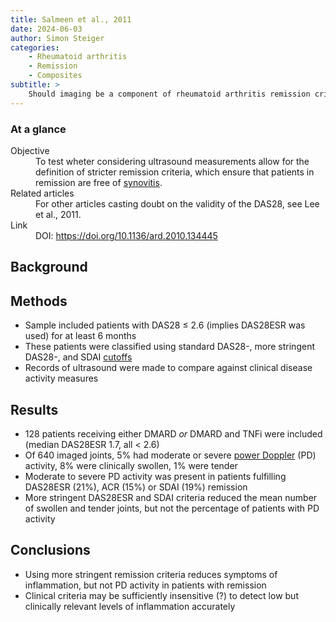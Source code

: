 ```yaml
---
title: Salmeen et al., 2011
date: 2024-06-03
author: Simon Steiger
categories:
    - Rheumatoid arthritis
    - Remission
    - Composites
subtitle: >
    Should imaging be a component of rheumatoid arthritis remission criteria? A comparison between traditional and modified composite remission scores and imaging assessments
---
```


::: {.callout-note}

### At a glance

Objective
: To test wheter considering ultrasound measurements allow for the definition of stricter remission criteria, which ensure that patients in remission are free of [synovitis](https://en.wikipedia.org/wiki/Synovitis).

Related articles
: For other articles casting doubt on the validity of the DAS28, see Lee et al., 2011.

Link
: DOI: [https://doi.org/10.1136/ard.2010.134445](https://doi.org/10.1136/ard.2010.134445)

:::

## Background

## Methods

- Sample included patients with DAS28 $\leq$ 2.6 (implies DAS28ESR was used) for at least 6 months
- These patients were classified using standard DAS28-, more stringent DAS28-, and SDAI [cutoffs](../../epidemiology/cutoffs/index.qmd)
- Records of ultrasound were made to compare against clinical disease activity measures

## Results

- 128 patients receiving either DMARD _or_ DMARD and TNFi were included (median DAS28ESR 1.7, all < 2.6)
- Of 640 imaged joints, 5% had moderate or severe [power Doppler](https://en.wikipedia.org/wiki/Doppler_effect#Medical) (PD) activity, 8% were clinically swollen, 1% were tender
- Moderate to severe PD activity was present in patients fulfilling DAS28ESR (21%), ACR (15%) or SDAI (19%) remission
- More stringent DAS28ESR and SDAI criteria reduced the mean number of swollen and tender joints, but not the percentage of patients with PD activity

## Conclusions

- Using more stringent remission criteria reduces symptoms of inflammation, but not PD activity in patients with remission
- Clinical criteria may be sufficiently insensitive (?) to detect low but clinically relevant levels of inflammation accurately
